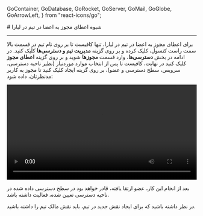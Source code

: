 
  GoContainer,
  GoDatabase,
  GoRocket,
  GoServer,
  GoMail,
  GoGlobe,
  GoArrowLeft,
} from "react-icons/go";


<Layout>
<Head>
<title>مستندات شیوه اعطای مجوز به اعضا در تیم در لیارا</title>
<meta property="og:title" content="مستندات خدمات رایانش ابری لیارا" />
<meta property="og:description" content="مستندات مربوط به شیوه اعطای مجوز به اعضا در تیم در لیارا"  />
</Head>
# شیوه اعطای مجوز به اعضا در تیم در لیارا
<hr className="mb-2" />

برای اعطای مجوز به اعضا در تیم در لیارا، تنها کافیست تا بر روی نام تیم در قسمت بالا سمت راست کنسول، کلیک کرده و  بر روی گزینه **مدیریت تیم و دسترسی‌ها** کلیک کنید. در ادامه
در بخش **دسترسی‌ها**، وارد قسمت **مجوزها** شوید و بر روی گزینه **اعطای مجوز** کلیک کنید
در نهایت، کافیست تا پس از انتخاب موارد موردنیاز (نظیر ناحیه دسترسی، سرویس، سطح دسترسی و عضو)، بر روی گزینه 
ایجاد کلیک کنید تا مجوز به کاربر مدنظرتان، داده شود: 

<div className="h-2" />
<video
    src="https://media.liara.ir/teams/grant-access-to-member-on-team.mp4"
    controls="controls"
    className="block w-full"
    width="100%"
></video>
<div className="h-2" />

بعد از انجام این کار، عضو ارتقا یافته، قادر خواهد بود در سطح دسترسی داده شده در ناحیه دسترسی تعیین شده، فعالیت داشته باشد.


<div className="h-2" />
<Alert variant="info">
<p>
    در نظر داشته باشید که برای ایجاد نقش جدید در تیم، باید نقش مالک تیم را داشته باشید.
</p>
</Alert>

</Layout>